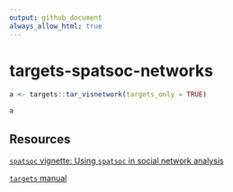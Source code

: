 ```yaml
---
output: github_document
always_allow_html: true
---
```


# targets-spatsoc-networks


```r
a <- targets::tar_visnetwork(targets_only = TRUE)
```

```r
a
```


## Resources

[`spatsoc` vignette: Using `spatsoc` in social network analysis](https://docs.ropensci.org/spatsoc/articles/using-in-sna.html)

[`targets` manual](https://books.ropensci.org/targets/)
